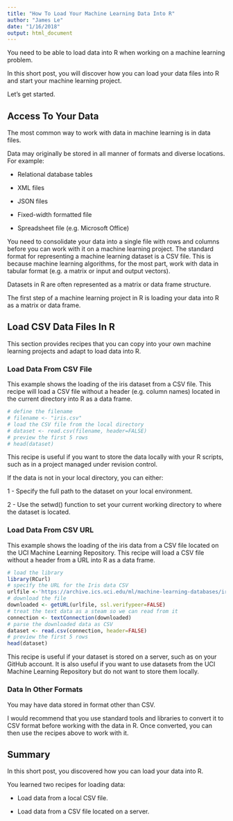 ```yaml
---
title: "How To Load Your Machine Learning Data Into R"
author: "James Le"
date: "1/16/2018"
output: html_document
---
```


You need to be able to load data into R when working on a machine learning problem.

In this short post, you will discover how you can load your data files into R and start your machine learning project.

Let’s get started.

## Access To Your Data
The most common way to work with data in machine learning is in data files.

Data may originally be stored in all manner of formats and diverse locations. For example:

* Relational database tables

* XML files

* JSON files

* Fixed-width formatted file

* Spreadsheet file (e.g. Microsoft Office)

You need to consolidate your data into a single file with rows and columns before you can work with it on a machine learning project. The standard format for representing a machine learning dataset is a CSV file. This is because machine learning algorithms, for the most part, work with data in tabular format (e.g. a matrix or input and output vectors).

Datasets in R are often represented as a matrix or data frame structure.

The first step of a machine learning project in R is loading your data into R as a matrix or data frame.

## Load CSV Data Files In R
This section provides recipes that you can copy into your own machine learning projects and adapt to load data into R.

### Load Data From CSV File
This example shows the loading of the iris dataset from a CSV file. This recipe will load a CSV file without a header (e.g. column names) located in the current directory into R as a data frame.

```r
# define the filename
# filename <- "iris.csv"
# load the CSV file from the local directory
# dataset <- read.csv(filename, header=FALSE)
# preview the first 5 rows
# head(dataset)
```

This recipe is useful if you want to store the data locally with your R scripts, such as in a project managed under revision control.

If the data is not in your local directory, you can either:

1 - Specify the full path to the dataset on your local environment.

2 - Use the setwd() function to set your current working directory to where the dataset is located.

### Load Data From CSV URL
This example shows the loading of the iris data from a CSV file located on the UCI Machine Learning Repository. This recipe will load a CSV file without a header from a URL into R as a data frame.

```r
# load the library
library(RCurl)
# specify the URL for the Iris data CSV
urlfile <-'https://archive.ics.uci.edu/ml/machine-learning-databases/iris/iris.data'
# download the file
downloaded <- getURL(urlfile, ssl.verifypeer=FALSE)
# treat the text data as a steam so we can read from it
connection <- textConnection(downloaded)
# parse the downloaded data as CSV
dataset <- read.csv(connection, header=FALSE)
# preview the first 5 rows
head(dataset)
```

This recipe is useful if your dataset is stored on a server, such as on your GitHub account. It is also useful if you want to use datasets from the UCI Machine Learning Repository but do not want to store them locally.

### Data In Other Formats
You may have data stored in format other than CSV.

I would recommend that you use standard tools and libraries to convert it to CSV format before working with the data in R. Once converted, you can then use the recipes above to work with it.

## Summary
In this short post, you discovered how you can load your data into R.

You learned two recipes for loading data:

* Load data from a local CSV file.

* Load data from a CSV file located on a server.
